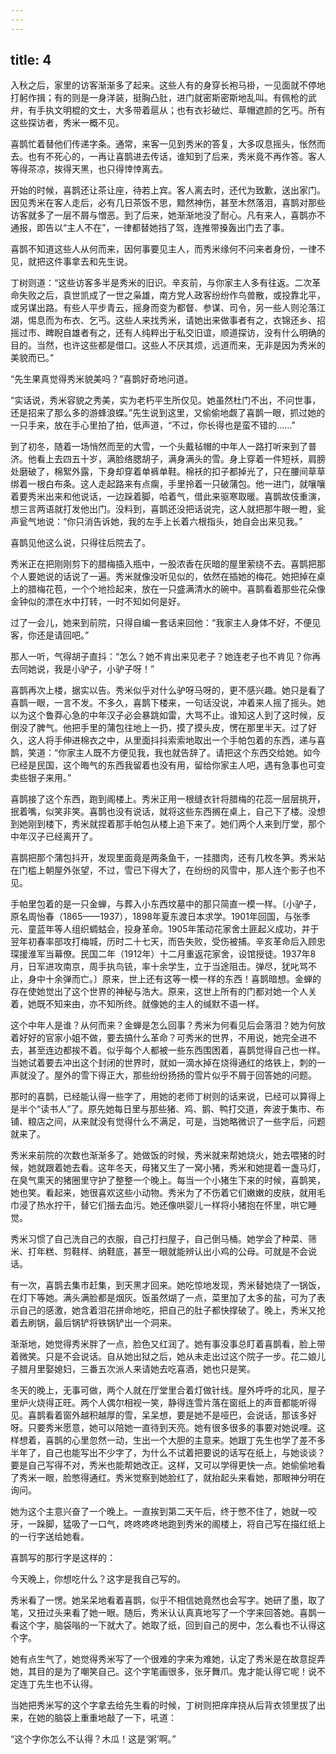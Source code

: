 ```yaml
---
---
---
```

title: 4
---




入秋之后，家里的访客渐渐多了起来。这些人有的身穿长袍马褂，一见面就不停地打躬作揖；有的则是一身洋装，挺胸凸肚，进门就密斯密斯地乱叫。有佩枪的武弁，有手执文明棍的文士，大多带着扈从；也有衣衫破烂、草帽遮颜的乞丐。所有这些探访者，秀米一概不见。

喜鹊忙着替他们传递字条。通常，来客一见到秀米的答复，大多叹息摇头，怅然而去。也有不死心的，一再让喜鹊进去传话，谁知到了后来，秀米竟不再作答。客人等得茶凉，挨得天黑，也只得悻悻离去。

开始的时候，喜鹊还让茶让座，待若上宾。客人离去时，还代为致歉，送出家门。因见秀米在客人走后，必有几日茶饭不思，黯然神伤，甚至木然落泪，喜鹊对那些访客就多了一层不屑与憎恶。到了后来，她渐渐地没了耐心。凡有来人，喜鹊亦不通报，即告以“主人不在”，一律都替她挡了驾，连推带搡轰出门去了事。

喜鹊不知道这些人从何而来，因何事要见主人，而秀米缘何不问来者身份，一律不见，就把这件事拿去和先生说。

丁树则道：“这些访客多半是秀米的旧识。辛亥前，与你家主人多有往返。二次革命失败之后，袁世凯成了一世之枭雄，南方党人政客纷纷作鸟兽散，或投靠北平，或另谋出路。有些人平步青云，摇身而变为都督、参谋、司令，另一些人则沦落江湖，惕息而为布衣、乞丐。这些人来找秀米，请她出来做事者有之，衣锦还乡、招摇过市、睥睨自雄者有之，还有人纯粹出于私交旧谊，顺道探访，没有什么明确的目的。当然，也许这些都是借口。这些人不厌其烦，远道而来，无非是因为秀米的美貌而已。”

“先生果真觉得秀米貌美吗？”喜鹊好奇地问道。

“实话说，秀米容貌之秀美，实为老朽平生所仅见。她虽然杜门不出，不问世事，还是招来了那么多的游蜂浪蝶。”先生说到这里，又偷偷地觑了喜鹊一眼，抓过她的一只手来，放在手心里拍了拍，低声道，“不过，你长得也是蛮不错的……”





到了初冬，随着一场悄然而至的大雪，一个头戴毡帽的中年人一路打听来到了普济。他看上去四五十岁，满脸络腮胡子，满身满头的雪。身上穿着一件短袄，肩膀处磨破了，棉絮外露，下身却穿着单裤单鞋。棉袄的扣子都掉光了，只在腰间草草绑着一根白布条。这人走起路来有点瘸，手里拎着一只破蒲包。他一进门，就嚷嚷着要秀米出来和他说话，一边跺着脚，哈着气，借此来驱寒取暖。喜鹊故伎重演，想三言两语就打发他出门。没料到，喜鹊还没把话说完，这人就把那牛眼一瞪，瓮声瓮气地说：“你只消告诉她，我的左手上长着六根指头，她自会出来见我。”

喜鹊见他这么说，只得往后院去了。

秀米正在把刚刚剪下的腊梅插入瓶中，一股浓香在灰暗的屋里萦绕不去。喜鹊把那个人要她说的话说了一遍。秀米就像没听见似的，依然在插她的梅花。她把掉在桌上的腊梅花苞，一个个地捡起来，放在一只盛满清水的碗中。喜鹊看着那些花朵像金钟似的漂在水中打转，一时不知如何是好。

过了一会儿，她来到前院，只得自编一套话来回他：“我家主人身体不好，不便见客，你还是请回吧。”

那人一听，气得胡子直抖：“怎么？她不肯出来见老子？她连老子也不肯见？你再去同她说，我是小驴子，小驴子呀！”

喜鹊再次上楼，据实以告。秀米似乎对什么驴呀马呀的，更不感兴趣。她只是看了喜鹊一眼，一言不发。不多久，喜鹊下楼来，一句话没说，冲着来人摇了摇头。她以为这个鲁莽心急的中年汉子必会暴跳如雷，大骂不止。谁知这人到了这时候，反倒没了脾气。他把手里的蒲包往地上一扔，摸了摸头皮，愣在那里半天。过了好久，这人将手伸进棉衣之中，从里面抖抖索索地取出一个手帕包着的东西，递与喜鹊，笑道：“你家主人既不方便见我，我也就告辞了。请把这个东西交给她。如今已经是民国，这个晦气的东西我留着也没有用，留给你家主人吧，遇有急事也可变卖些银子来用。”

喜鹊接了这个东西，跑到阁楼上。秀米正用一根缝衣针将腊梅的花蕊一层层挑开，抿着嘴，似笑非笑。喜鹊也没有说话，就将这些东西搁在桌上，自己下了楼。没想到她刚到楼下，秀米就捏着那手帕包从楼上追下来了。她们两个人来到厅堂，那个中年汉子已经离开了。

喜鹊把那个蒲包抖开，发现里面竟是两条鱼干，一挂腊肉，还有几枚冬笋。秀米站在门槛上朝屋外张望，不过，雪已下得大了，在纷纷的风雪中，那人连个影子也不见。

手帕里包着的是一只金蝉，与葬入小东西坟墓中的那只简直一模一样。〔小驴子，原名周怡春（1865——1937），1898年夏东渡日本求学。1901年回国，与张季元、童蓝年等人组织蜩蛄会，投身革命。1905年策动花家舍土匪起义成功，并于翌年初春率部攻打梅城，历时二十七天，而告失败，受伤被捕。辛亥革命后入顾忠琛援淮军当幕僚。民国二年（1912年）十二月重返花家舍，设馆授徒。1937年8月，日军进攻南京，周手执鸟铳，率十余学生，立于当途阻击。弹尽，犹叱骂不止，身中十余弹而亡。〕原来，世上还有这等一模一样的东西！喜鹊暗想。金蝉的存在使她觉出了这个世界的神秘与浩大。原来，这世上所有的门都对她一个人关着，她既不知来由，亦不知所终。就像她的主人的缄默不语一样。

这个中年人是谁？从何而来？金蝉是怎么回事？秀米为何看见后会落泪？她为何放着好好的官家小姐不做，要去搞什么革命？可秀米的世界，不用说，她完全进不去，甚至连边都挨不着。似乎每个人都被一些东西围困着，喜鹊觉得自己也一样。当她试着要去冲出这个封闭的世界时，就如一滴水掉在烧得通红的烙铁上，刺的一声就没了。屋外的雪下得正大，那些纷纷扬扬的雪片似乎不屑于回答她的问题。





那时的喜鹊，已经能认得一些字了，用她的老师丁树则的话来说，已经可以算得上是半个“读书人”了。原先她每日里与那些猪、鸡、鹅、鸭打交道，奔波于集市、布铺、粮店之间，从来就没有觉得什么不满足，可是，当她略微识了一些字后，问题就来了。

秀米来前院的次数也渐渐多了。她做饭的时候，秀米就来帮她烧火，她去喂猪的时候，她就跟着她去看。这年冬天，母猪又生了一窝小猪，秀米和她提着一盏马灯，在臭气熏天的猪圈里守护了整整一个晚上。每当一个小猪生下来的时候，喜鹊笑，她也笑。看起来，她很喜欢这些小动物。秀米为了不伤着它们嫩嫩的皮肤，就用毛巾浸了热水拧干，替它们揩去血污。她还像哄婴儿一样将小猪抱在怀里，哄它睡觉。

秀米习惯了自己洗自己的衣服，自己打扫屋子，自己倒马桶。她学会了种菜、筛米、打年糕、剪鞋样、纳鞋底，甚至一眼就能辨认出小鸡的公母。可就是不会说话。

有一次，喜鹊去集市赶集，到天黑才回来。她吃惊地发现，秀米替她烧了一锅饭，在灯下等她。满头满脸都是烟灰。饭虽然煳了一点，菜里加了太多的盐，可为了表示自己的感激，她含着泪花拼命地吃，把自己的肚子都快撑破了。晚上，秀米又抢着去刷锅，最后锅铲将铁锅铲出一个洞来。

渐渐地，她觉得秀米胖了一点，脸色又红润了。她有事没事总盯着喜鹊看，脸上带着微笑。只是不会说话。自从她出狱之后，她从未走出过这个院子一步。花二娘儿子腊月里娶媳妇，三番五次派人来请她去吃喜酒，她也只是笑。

冬天的晚上，无事可做，两个人就在厅堂里合着灯做针线。屋外呼呼的北风，屋子里炉火烧得正旺。两个人偶尔相视一笑，静得连雪片落在窗纸上的声音都能听得见。喜鹊看着窗外越积越厚的雪，呆呆想，要是她不是哑巴，会说话，那该多好呀。只要秀米愿意，她可以陪她一直待到天亮。她有很多很多的事要对她说哩。这样想着，喜鹊的心里忽然一动，生出一个大胆的主意来。她跟丁先生也学了差不多半年了，自己也能写出不少字了，为什么不试着把要说的话写在纸上，与她谈谈？要是自己写得不对，秀米也能帮她改正。这样，又可以学得更快一点。她偷偷地看了秀米一眼，脸憋得通红。秀米觉察到她脸红了，就抬起头来看她，那眼神分明在询问。

她为这个主意兴奋了一个晚上。一直挨到第二天午后，终于憋不住了，她就一咬牙，一跺脚，猛吸了一口气，咚咚咚咚地跑到秀米的阁楼上，将自己写在描红纸上的一行字送给她看。

喜鹊写的那行字是这样的：

今天晚上，你想吃什么？这字是我自己写的。

秀米看了一愣。她呆呆地看着喜鹊，似乎不相信她竟然也会写字。她研了墨，取了笔，又扭过头来看了她一眼。随后，秀米认认真真地写了一个字来回答她。喜鹊一看这个字，脑袋嗡的一下就大了。她取了纸，回到自己的房中，怎么看也不认得这个字。

她有点生气了，她觉得秀米写了一个很难的字来为难她，认定了秀米是在故意捉弄她，其目的是为了嘲笑自己。这个字笔画很多，张牙舞爪。鬼才能认得它呢！说不定连丁先生也不认得。

当她把秀米写的这个字拿去给先生看的时候，丁树则把痒痒挠从后背衣领里拔了出来，在她的脑袋上重重地敲了一下，吼道：

“这个字你怎么不认得？木瓜！这是‘粥’啊。”